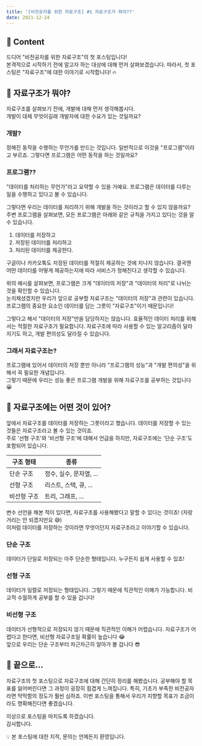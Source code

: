 ```yaml
---
title: '[비전공자를 위한 자료구조] #1 자료구조가 뭐야??'
date: 2021-12-24
---
```


## 🌈 Content

드디어 "비전공자를 위한 자료구조"의 첫 포스팅입니다!  
본격적으로 시작하기 전에 알고자 하는 대상에 대해 먼저 살펴보겠습니다. 따라서, 첫 포스팅은 "자료구조"에 대한 이야기로 시작합니다! 🔥

## 👀 자료구조가 뭐야?

자료구조를 살펴보기 전에, 개발에 대해 먼저 생각해봅시다.  
개발이 대체 무엇이길래 개발자에 대한 수요가 있는 것일까요?

### 개발?

정해진 동작을 수행하는 무언가를 만드는 것입니다. 일반적으로 이것을 "프로그램"이라고 부르죠. 그렇다면 프로그램은 어떤 동작을 하는 것일까요?

### 프로그램??

"데이터를 처리하는 무언가"라고 요약할 수 있을 거예요. 프로그램은 데이터를 다루는 일을 수행하고 있다고 볼 수 있습니다.

그렇다면 우리는 데이터를 처리하기 위해 개발을 하는 것이라고 할 수 있지 않을까요?  
주변 프로그램을 살펴보면, 모든 프로그램은 아래와 같은 규칙을 가지고 있다는 것을 알 수 있습니다.

1. 데이터를 저장하고
2. 저장된 데이터를 처리하고
3. 처리된 데이터를 제공한다.

구글이나 카카오톡도 저장된 데이터를 적절히 제공하는 것에 지나지 않습니다. 결국엔 어떤 데이터를 어떻게 제공하는지에 따라 서비스가 정해진다고 생각할 수 있습니다.

위의 예시를 살펴보면, 프로그램은 크게 "데이터의 저장"과 "데이터의 처리"로 나뉘는 것을 확인할 수 있습니다.  
눈치채셨겠지만 우리가 앞으로 공부할 자료구조는 "데이터의 저장"과 관련이 있습니다. 프로그램의 중요한 요소인 데이터를 담는 그릇이 "자료구조"이기 때문입니다!

그렇다고 해서 "데이터의 저장"만을 담당하지는 않습니다. 효율적인 데이터 처리를 위해서는 적절한 자료구조가 필요합니다. 자료구조에 따라 사용할 수 있는 알고리즘이 달라지기도 하고, 개발 편의성도 달라질 수 있습니다.

### 그래서 자료구조는?

프로그램에 있어서 데이터의 저장 뿐만 아니라 "프로그램의 성능"과 "개발 편의성"을 위해서 꼭 필요한 개념입니다.  
그렇기 때문에 우리는 성능 좋은 프로그램 개발을 위해 자료구조를 공부하는 것입니다 😀

## 💾 자료구조에는 어떤 것이 있어?

앞에서 자료구조를 데이터를 저장하는 그릇이라고 했습니다. 데이터를 저장할 수 있는 것들은 자료구조라고 볼 수 있는 것이죠.  
주로 '선형 구조'와 '비선형 구조'에 대해서 언급을 하지만, 자료구조에는 '단순 구조'도 포함되어 있습니다.

| 구조 형태   | 종류                    |
| ----------- | ----------------------- |
| 단순 구조   | 정수, 실수, 문자열, ... |
| 선형 구조   | 리스트, 스택, 큐, ...   |
| 비선형 구조 | 트리, 그래프, ...       |

변수 선언을 해본 적이 있다면, 자료구조를 사용해봤다고 말할 수 있다는 것이죠! (자랑거리는 안 되겠지만요 😅)  
이처럼 데이터를 저장하는 것이라면 무엇이던지 자료구조라고 이야기할 수 있습니다.

### 단순 구조

데이터가 단일로 저장되는 아주 단순한 형태입니다. 누구든지 쉽게 사용할 수 있죠!

### 선형 구조

데이터가 일렬로 저장되는 형태입니다. 그렇기 때문에 직관적인 이해가 가능합니다. 비교적 수월하게 공부를 할 수 있을 겁니다!

### 비선형 구조

데이터가 선형적으로 저장되지 않기 때문에 직관적인 이해가 어렵습니다. 자료구조가 어렵다고 한다면, 비선형 자료구조일 확률이 높습니다 😂  
앞으로 우리는 단순 구조부터 차근차근히 알아가 볼 겁니다 😎

## 📌 끝으로...

자료구조의 첫 포스팅으로 자료구조에 대해 간단히 정리를 해봤습니다.
공부해야 할 목표를 잃어버린다면 그 과정이 굉장히 힘겹게 느껴집니다. 특히, 기초가 부족한 비전공자라면 막막함의 정도가 훨씬 심하죠. 이번 포스팅을 통해서 우리가 지향할 목표가 조금이라도 명확해진다면 좋겠습니다.

이상으로 포스팅을 마치도록 하겠습니다.  
감사합니다.

💡 본 포스팅에 대한 지적, 문의는 언제든지 환영입니다.
